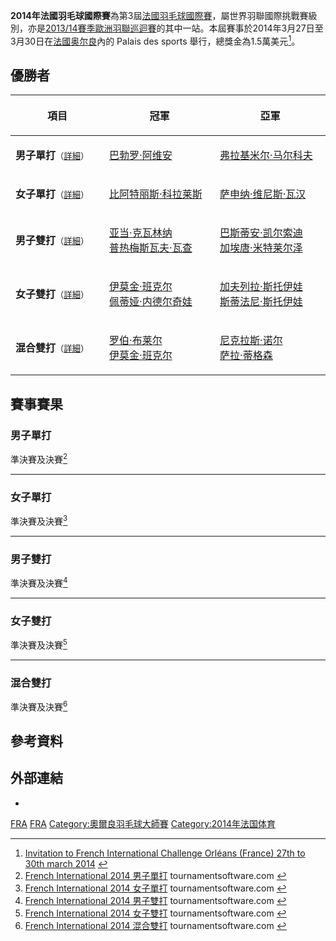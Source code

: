 {{noteTA|G1=Badminton}}
{{infobox badminton event
|name           = 2014年法國羽毛球國際賽
|image          = 
|size           = 
|caption        =
|dates          = 2014年3月27日－3月30日
|number_edition = 第3屆
|level          = 4A
|prize_money    = 1.5萬美元
|location       = {{FRA}}[[奥尔良|奥尔良]]
|venue          = Palais des sports
|previous       = 2013年法國羽毛球國際賽 
|next           = 2015年奧爾良羽毛球國際挑戰賽
}}
'''2014年法國羽毛球國際賽'''為第3屆[[法國羽毛球國際賽|法國羽毛球國際賽]]，屬世界羽聯國際挑戰賽級別，亦是[[2013/14賽季歐洲羽聯巡迴賽|2013/14賽季歐洲羽聯巡迴賽]]的其中一站。本屆賽事於2014年3月27日至3月30日在[[法國|法國]][[奥尔良|奥尔良]]內的 Palais des sports 舉行，總獎金為1.5萬美元<ref>[http://www.bwfbadminton.org/file.aspx?id=504557&dl=1 Invitation to French International Challenge Orléans (France) 27th to 30th march 2014] {{Wayback|url=http://www.bwfbadminton.org/file.aspx?id=504557&dl=1 |date=20140408212851 }}{{en}}</ref>。

== 優勝者 ==
{| class=wikitable style="font-size:small"
!width="200"|項目
!width="250"|冠軍
!width="250"|亞軍
|-
|'''男子單打'''<small>（[[#男子單打|詳細]]）</small>
|{{flagicon|ESP}} [[巴勃罗·阿维安|巴勃罗·阿维安]]
|{{flagicon|RUS}} [[弗拉基米尔·马尔科夫|弗拉基米尔·马尔科夫]]
|-
|'''女子單打'''<small>（[[#女子單打|詳細]]）</small>
|{{flagicon|ESP}} [[比阿特丽斯·科拉莱斯|比阿特丽斯·科拉莱斯]]
|{{flagicon|FRA}} [[萨申纳·维尼斯·瓦汉|萨申纳·维尼斯·瓦汉]]
|-
|'''男子雙打'''<small>（[[#男子雙打|詳細]]）</small>
|{{flagicon|POL}} [[亚当·克瓦林纳|亚当·克瓦林纳]]<br/>{{flagicon|POL}} [[普热梅斯瓦夫·瓦查|普热梅斯瓦夫·瓦查]]
|{{flagicon|FRA}} [[巴斯蒂安·凯尔索迪|巴斯蒂安·凯尔索迪]]<br/>{{flagicon|FRA}} [[加埃唐·米特莱尔泽|加埃唐·米特莱尔泽]]
|-
|'''女子雙打'''<small>（[[#女子雙打|詳細]]）</small>
|{{flagicon|SCO}} [[伊莫金·班克尔|伊莫金·班克尔]]<br/>{{flagicon|BUL}} [[佩蒂娅·内德尔奇娃|佩蒂娅·内德尔奇娃]]
|{{flagicon|BUL}} [[加夫列拉·斯托伊娃|加夫列拉·斯托伊娃]]<br/>{{flagicon|BUL}} [[斯蒂法尼·斯托伊娃|斯蒂法尼·斯托伊娃]]
|-
|'''混合雙打'''<small>（[[#混合雙打|詳細]]）</small>
|{{flagicon|SCO}} [[罗伯·布莱尔|罗伯·布莱尔]]<br/>{{flagicon|SCO}} [[伊莫金·班克尔|伊莫金·班克尔]]
|{{flagicon|DEN}} [[尼克拉斯·诺尔|尼克拉斯·诺尔]]<br/>{{flagicon|DEN}} [[萨拉·蒂格森|萨拉·蒂格森]]
|}

== 賽事賽果 ==
=== 男子單打 ===
;準決賽及決賽<ref name="MS">[http://bwf.tournamentsoftware.com/sport/draw.aspx?id=FAF22CEB-31CC-43FB-B665-CD0BACD6AC43&draw=2 French International 2014 男子單打] tournamentsoftware.com {{en}}</ref>
{{4TeamBracket-Tennis3-v2
| team-width=200
| RD1-seed1=5
| RD1-team1={{nowrap|{{flagicon|INA}} [[安德鲁·库尔尼亚万·泰德乔诺|安德鲁·库尔尼亚万·泰德乔诺]]}}
| RD1-score1-1=9
| RD1-score1-2=16
| RD1-score1-3=
| RD1-seed2=4
| RD1-team2='''{{flagicon|ESP}} [[巴勃罗·阿维安|巴勃罗·阿维安]]
| RD1-score2-1='''21
| RD1-score2-2='''21
| RD1-score2-3=

| RD1-seed3=3
| RD1-team3='''{{flagicon|RUS}} [[弗拉基米尔·马尔科夫|弗拉基米尔·马尔科夫]]
| RD1-score3-1='''21
| RD1-score3-2=14
| RD1-score3-3='''21
| RD1-seed4=2
| RD1-team4={{flagicon|UKR}} [[德米特罗·扎瓦德斯基|德米特罗·扎瓦德斯基]]
| RD1-score4-1=16
| RD1-score4-2='''21
| RD1-score4-3=13

| RD2-seed1=4
| RD2-team1='''{{flagicon|ESP}} [[巴勃罗·阿维安|巴勃罗·阿维安]]
| RD2-score1-1='''21
| RD2-score1-2=19
| RD2-score1-3='''22
| RD2-seed2=3
| RD2-team2={{flagicon|RUS}} [[弗拉基米尔·马尔科夫|弗拉基米尔·马尔科夫]]
| RD2-score2-1=16
| RD2-score2-2='''21
| RD2-score2-3=20
}}
----

=== 女子單打 ===
;準決賽及決賽<ref name="WS">[http://bwf.tournamentsoftware.com/sport/draw.aspx?id=FAF22CEB-31CC-43FB-B665-CD0BACD6AC43&draw=4 French International 2014 女子單打] tournamentsoftware.com {{en}}</ref>
{{4TeamBracket-Tennis3-v2
| team-width=200
| RD1-seed1=1
| RD1-team1='''{{flagicon|ESP}} [[比阿特丽斯·科拉莱斯|比阿特丽斯·科拉莱斯]]
| RD1-score1-1='''21
| RD1-score1-2='''21
| RD1-score1-3=
| RD1-seed2=
| RD1-team2={{flagicon|JPN}} [[楠瀨由佳|楠瀨由佳]]
| RD1-score2-1=18
| RD1-score2-2=15
| RD1-score2-3=

| RD1-seed3=4
| RD1-team3='''{{flagicon|FRA}} [[萨申纳·维尼斯·瓦汉|萨申纳·维尼斯·瓦汉]]
| RD1-score3-1=17
| RD1-score3-2='''21
| RD1-score3-3='''21
| RD1-seed4=2
| RD1-team4={{flagicon|BUL}} [[琳达·塞奇妮|琳达·塞奇妮]]
| RD1-score4-1='''21
| RD1-score4-2=10
| RD1-score4-3=12

| RD2-seed1=1
| RD2-team1='''{{flagicon|ESP}} [[比阿特丽斯·科拉莱斯|比阿特丽斯·科拉莱斯]]
| RD2-score1-1='''21
| RD2-score1-2='''21
| RD2-score1-3=
| RD2-seed2=4
| RD2-team2={{flagicon|FRA}} [[萨申纳·维尼斯·瓦汉|萨申纳·维尼斯·瓦汉]]
| RD2-score2-1=14
| RD2-score2-2=13
| RD2-score2-3=
}}
----

=== 男子雙打 ===
;準決賽及決賽<ref name="MD">[http://bwf.tournamentsoftware.com/sport/draw.aspx?id=FAF22CEB-31CC-43FB-B665-CD0BACD6AC43&draw=6 French International 2014 男子雙打] tournamentsoftware.com {{en}}</ref>
{{4TeamBracket-Tennis3-v2
| team-width=200
| RD1-seed1=1
| RD1-team1='''{{flagicon|POL}} [[亚当·克瓦林纳|亚当·克瓦林纳]]<br/> {{flagicon|POL}} [[普热梅斯瓦夫·瓦查|普热梅斯瓦夫·瓦查]]
| RD1-score1-1='''21
| RD1-score1-2='''21
| RD1-score1-3=
| RD1-seed2=
| RD1-team2={{flagicon|MAS}} [[周栢楚|周栢楚]]<br/> {{flagicon|MAS}} [[麦喜俊|麦喜俊]]
| RD1-score2-1=14
| RD1-score2-2=12
| RD1-score2-3=

| RD1-seed3=
| RD1-team3={{flagicon|TPE}} [[黃柏睿|黃柏睿]]<br/> {{flagicon|TPE}} [[盧敬堯|盧敬堯]]
| RD1-score3-1=18
| RD1-score3-2=13
| RD1-score3-3=
| RD1-seed4=
| RD1-team4='''{{flagicon|FRA}} [[巴斯蒂安·凯尔索迪|巴斯蒂安·凯尔索迪]]<br/> {{flagicon|FRA}} [[加埃唐·米特莱尔泽|加埃唐·米特莱尔泽]]
| RD1-score4-1='''21
| RD1-score4-2='''21
| RD1-score4-3=

| RD2-seed1=1
| RD2-team1='''{{flagicon|POL}} [[亚当·克瓦林纳|亚当·克瓦林纳]]<br/> {{flagicon|POL}} [[普热梅斯瓦夫·瓦查|普热梅斯瓦夫·瓦查]]
| RD2-score1-1=13
| RD2-score1-2='''21
| RD2-score1-3='''21
| RD2-seed2=
| RD2-team2={{flagicon|FRA}} [[巴斯蒂安·凯尔索迪|巴斯蒂安·凯尔索迪]]<br/> {{flagicon|FRA}} [[加埃唐·米特莱尔泽|加埃唐·米特莱尔泽]]
| RD2-score2-1='''21
| RD2-score2-2=17
| RD2-score2-3=18
}}
----

=== 女子雙打 ===
;準決賽及決賽<ref name="WD">[http://bwf.tournamentsoftware.com/sport/draw.aspx?id=FAF22CEB-31CC-43FB-B665-CD0BACD6AC43&draw=8 French International 2014 女子雙打] tournamentsoftware.com {{en}}</ref>
{{4TeamBracket-Tennis3-v2
| team-width=200
| RD1-seed1=1
| RD1-team1={{flagicon|DEN}} [[莱恩·丹穆凯尔·克鲁斯|莱恩·丹穆凯尔·克鲁斯]]<br/> {{flagicon|DEN}} [[马丽恩·罗布克|马丽恩·罗布克]]
| RD1-score1-1=12
| RD1-score1-2=16
| RD1-score1-3=
| RD1-seed2=3
| RD1-team2='''{{flagicon|BUL}} [[加夫列拉·斯托伊娃|加夫列拉·斯托伊娃]]<br/> {{flagicon|BUL}} [[斯蒂法尼·斯托伊娃|斯蒂法尼·斯托伊娃]]
| RD1-score2-1='''21
| RD1-score2-2='''21
| RD1-score2-3=

| RD1-seed3=
| RD1-team3={{flagicon|JPN}} [[穴井友喜|穴井友喜]]<br/> {{flagicon|JPN}} [[村山祐美|村山祐美]]
| RD1-score3-1=13
| RD1-score3-2=17
| RD1-score3-3=
| RD1-seed4=2
| RD1-team4='''{{flagicon|SCO}} [[伊莫金·班克尔|伊莫金·班克尔]]<br/> {{flagicon|BUL}} [[佩蒂娅·内德尔奇娃|佩蒂娅·内德尔奇娃]]
| RD1-score4-1='''21
| RD1-score4-2='''21
| RD1-score4-3=

| RD2-seed1=3
| RD2-team1={{flagicon|BUL}} [[加夫列拉·斯托伊娃|加夫列拉·斯托伊娃]]<br/> {{flagicon|BUL}} [[斯蒂法尼·斯托伊娃|斯蒂法尼·斯托伊娃]]
| RD2-score1-1=14
| RD2-score1-2=7
| RD2-score1-3=
| RD2-seed2=2
| RD2-team2='''{{flagicon|SCO}} [[伊莫金·班克尔|伊莫金·班克尔]]<br/> {{flagicon|BUL}} [[佩蒂娅·内德尔奇娃|佩蒂娅·内德尔奇娃]]
| RD2-score2-1='''21
| RD2-score2-2='''21
| RD2-score2-3=
}}
----

=== 混合雙打 ===
;準決賽及決賽<ref name="XD">[http://bwf.tournamentsoftware.com/sport/draw.aspx?id=FAF22CEB-31CC-43FB-B665-CD0BACD6AC43&draw=10 French International 2014 混合雙打] tournamentsoftware.com {{en}}</ref>
{{4TeamBracket-Tennis3-v2
| team-width=200
| RD1-seed1=1
| RD1-team1='''{{flagicon|SCO}} [[罗伯·布莱尔|罗伯·布莱尔]]<br/> {{flagicon|SCO}} [[伊莫金·班克尔|伊莫金·班克尔]]
| RD1-score1-1=18
| RD1-score1-2='''21
| RD1-score1-3='''21
| RD1-seed2=3
| RD1-team2={{flagicon|NED}} [[约瑞特·德鲁伊特|约瑞特·德鲁伊特]]<br/> {{flagicon|NED}} [[萨曼塔·巴宁|萨曼塔·巴宁]]
| RD1-score2-1='''21
| RD1-score2-2=12
| RD1-score2-3=14

| RD1-seed3=4
| RD1-team3={{flagicon|FRA}} [[巴蒂斯特·卡雷姆|巴蒂斯特·卡雷姆]]<br/> {{flagicon|FRA}} [[安妮·特兰|安妮·特兰]]
| RD1-score3-1=14
| RD1-score3-2=18
| RD1-score3-3=
| RD1-seed4=
| RD1-team4='''{{flagicon|DEN}} [[尼克拉斯·诺尔|尼克拉斯·诺尔]]<br/> {{flagicon|DEN}} [[萨拉·蒂格森|萨拉·蒂格森]]
| RD1-score4-1='''21
| RD1-score4-2='''21
| RD1-score4-3=

| RD2-seed1=1
| RD2-team1='''{{flagicon|SCO}} [[罗伯·布莱尔|罗伯·布莱尔]]<br/> {{flagicon|SCO}} [[伊莫金·班克尔|伊莫金·班克尔]]
| RD2-score1-1='''21
| RD2-score1-2=19
| RD2-score1-3='''21
| RD2-seed2=
| RD2-team2={{flagicon|DEN}} [[尼克拉斯·诺尔|尼克拉斯·诺尔]]<br/> {{flagicon|DEN}} [[萨拉·蒂格森|萨拉·蒂格森]]
| RD2-score2-1=13
| RD2-score2-2='''21
| RD2-score2-3=18
}}

== 參考資料 ==
{{Reflist}}

==外部連結==
*{{official|http://www.bis.cltobadminton.fr}}{{fr}}

[[Category:2014年世界羽聯國際挑戰賽|FRA]]
[[Category:2013/14賽季歐洲羽聯巡迴賽|FRA]]
[[Category:奧爾良羽毛球大師賽|Category:奧爾良羽毛球大師賽]]
[[Category:2014年法国体育|Category:2014年法国体育]]